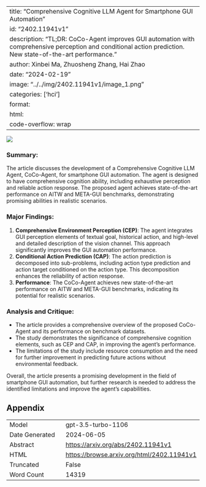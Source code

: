 
---
title: "Comprehensive Cognitive LLM Agent for Smartphone GUI Automation"
id: "2402.11941v1"
description: "TL;DR: CoCo-Agent improves GUI automation with comprehensive perception and conditional action prediction. New state-of-the-art performance."
author: Xinbei Ma, Zhuosheng Zhang, Hai Zhao
date: "2024-02-19"
image: "../../img/2402.11941v1/image_1.png"
categories: ['hci']
format:
  html:
    code-overflow: wrap
---

![](../../img/2402.11941v1/image_1.png)

### Summary:
The article discusses the development of a Comprehensive Cognitive LLM Agent, CoCo-Agent, for smartphone GUI automation. The agent is designed to have comprehensive cognition ability, including exhaustive perception and reliable action response. The proposed agent achieves state-of-the-art performance on AITW and META-GUI benchmarks, demonstrating promising abilities in realistic scenarios.

### Major Findings:
1. **Comprehensive Environment Perception (CEP)**: The agent integrates GUI perception elements of textual goal, historical action, and high-level and detailed description of the vision channel. This approach significantly improves the GUI automation performance.
2. **Conditional Action Prediction (CAP)**: The action prediction is decomposed into sub-problems, including action type prediction and action target conditioned on the action type. This decomposition enhances the reliability of action response.
3. **Performance**: The CoCo-Agent achieves new state-of-the-art performance on AITW and META-GUI benchmarks, indicating its potential for realistic scenarios.

### Analysis and Critique:
- The article provides a comprehensive overview of the proposed CoCo-Agent and its performance on benchmark datasets.
- The study demonstrates the significance of comprehensive cognition elements, such as CEP and CAP, in improving the agent's performance.
- The limitations of the study include resource consumption and the need for further improvement in predicting future actions without environmental feedback.

Overall, the article presents a promising development in the field of smartphone GUI automation, but further research is needed to address the identified limitations and improve the agent's capabilities.

## Appendix

|          |          |
|----------|----------|
| Model     | gpt-3.5-turbo-1106       |
| Date Generated     | 2024-06-05       |
| Abstract | [https://arxiv.org/abs/2402.11941v1](https://arxiv.org/abs/2402.11941v1)        |
| HTML     | [https://browse.arxiv.org/html/2402.11941v1](https://browse.arxiv.org/html/2402.11941v1)       |
| Truncated       | False       |
| Word Count       | 14319       |